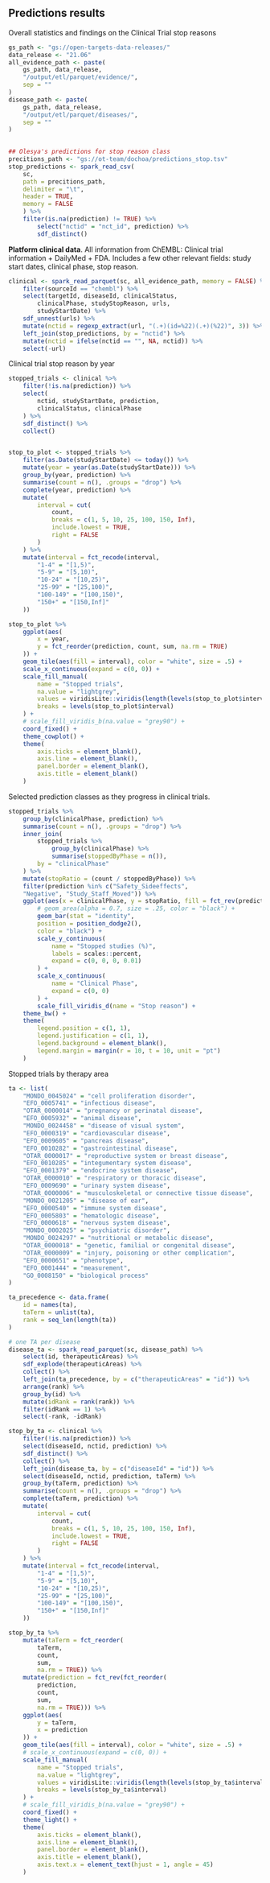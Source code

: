 
## Predictions results

Overall statistics and findings on the Clinical Trial stop reasons

```r
gs_path <- "gs://open-targets-data-releases/"
data_release <- "21.06"
all_evidence_path <- paste(
    gs_path, data_release,
    "/output/etl/parquet/evidence/",
    sep = ""
)
disease_path <- paste(
    gs_path, data_release,
    "/output/etl/parquet/diseases/",
    sep = ""
)
    
```

```r
## Olesya's predictions for stop reason class
precitions_path <- "gs://ot-team/dochoa/predictions_stop.tsv"
stop_predictions <- spark_read_csv(
    sc,
    path = precitions_path,
    delimiter = "\t",
    header = TRUE,
    memory = FALSE
    ) %>%
    filter(is.na(prediction) != TRUE) %>%
        select("nctid" = "nct_id", prediction) %>%
        sdf_distinct()
```

**Platform clinical data**. All information from ChEMBL: Clinical trial information + DailyMed + FDA. Includes a few other relevant fields: study start dates, clinical phase, stop reason.

```r
clinical <- spark_read_parquet(sc, all_evidence_path, memory = FALSE) %>%
    filter(sourceId == "chembl") %>%
    select(targetId, diseaseId, clinicalStatus,
        clinicalPhase, studyStopReason, urls,
        studyStartDate) %>%
    sdf_unnest(urls) %>%
    mutate(nctid = regexp_extract(url, "(.+)(id=%22)(.+)(%22)", 3)) %>%
    left_join(stop_predictions, by = "nctid") %>%
    mutate(nctid = ifelse(nctid == "", NA, nctid)) %>%
    select(-url)
```

Clinical trial stop reason by year

```r

stopped_trials <- clinical %>%
    filter(!is.na(prediction)) %>%
    select(
        nctid, studyStartDate, prediction,
        clinicalStatus, clinicalPhase
    ) %>%
    sdf_distinct() %>%
    collect()


stop_to_plot <- stopped_trials %>%
    filter(as.Date(studyStartDate) <= today()) %>%
    mutate(year = year(as.Date(studyStartDate))) %>%
    group_by(year, prediction) %>%
    summarise(count = n(), .groups = "drop") %>%
    complete(year, prediction) %>%
    mutate(
        interval = cut(
            count,
            breaks = c(1, 5, 10, 25, 100, 150, Inf),
            include.lowest = TRUE,
            right = FALSE
        )
    ) %>%
    mutate(interval = fct_recode(interval,
        "1-4" = "[1,5)",
        "5-9" = "[5,10)",
        "10-24" = "[10,25)",
        "25-99" = "[25,100)",
        "100-149" = "[100,150)",
        "150+" = "[150,Inf]"
    ))

stop_to_plot %>%
    ggplot(aes(
        x = year,
        y = fct_reorder(prediction, count, sum, na.rm = TRUE)
    )) +
    geom_tile(aes(fill = interval), color = "white", size = .5) +
    scale_x_continuous(expand = c(0, 0)) +
    scale_fill_manual(
        name = "Stopped trials",
        na.value = "lightgrey",
        values = viridisLite::viridis(length(levels(stop_to_plot$interval))),
        breaks = levels(stop_to_plot$interval)
    ) +
    # scale_fill_viridis_b(na.value = "grey90") +
    coord_fixed() +
    theme_cowplot() +
    theme(
        axis.ticks = element_blank(),
        axis.line = element_blank(),
        panel.border = element_blank(),
        axis.title = element_blank()
    )
```

Selected prediction classes as they progress in clinical trials.

```r

stopped_trials %>%
    group_by(clinicalPhase, prediction) %>%
    summarise(count = n(), .groups = "drop") %>%
    inner_join(
        stopped_trials %>%
            group_by(clinicalPhase) %>%
            summarise(stoppedByPhase = n()),
        by = "clinicalPhase"
    ) %>%
    mutate(stopRatio = (count / stoppedByPhase)) %>%
    filter(prediction %in% c("Safety_Sideeffects",
    "Negative", "Study_Staff_Moved")) %>%
    ggplot(aes(x = clinicalPhase, y = stopRatio, fill = fct_rev(prediction))) +
        # geom_area(alpha = 0.7, size = .25, color = "black") +
        geom_bar(stat = "identity",
        position = position_dodge2(),
        color = "black") +
        scale_y_continuous(
            name = "Stopped studies (%)",
            labels = scales::percent,
            expand = c(0, 0, 0, 0.01)
        ) +
        scale_x_continuous(
            name = "Clinical Phase",
            expand = c(0, 0)
        ) +
        scale_fill_viridis_d(name = "Stop reason") +
    theme_bw() +
    theme(
        legend.position = c(1, 1),
        legend.justification = c(1, 1),
        legend.background = element_blank(),
        legend.margin = margin(r = 10, t = 10, unit = "pt")
    )
```

Stopped trials by therapy area

```r

ta <- list(
    "MONDO_0045024" = "cell proliferation disorder",
    "EFO_0005741" = "infectious disease",
    "OTAR_0000014" = "pregnancy or perinatal disease",
    "EFO_0005932" = "animal disease",
    "MONDO_0024458" = "disease of visual system",
    "EFO_0000319" = "cardiovascular disease",
    "EFO_0009605" = "pancreas disease",
    "EFO_0010282" = "gastrointestinal disease",
    "OTAR_0000017" = "reproductive system or breast disease",
    "EFO_0010285" = "integumentary system disease",
    "EFO_0001379" = "endocrine system disease",
    "OTAR_0000010" = "respiratory or thoracic disease",
    "EFO_0009690" = "urinary system disease",
    "OTAR_0000006" = "musculoskeletal or connective tissue disease",
    "MONDO_0021205" = "disease of ear",
    "EFO_0000540" = "immune system disease",
    "EFO_0005803" = "hematologic disease",
    "EFO_0000618" = "nervous system disease",
    "MONDO_0002025" = "psychiatric disorder",
    "MONDO_0024297" = "nutritional or metabolic disease",
    "OTAR_0000018" = "genetic, familial or congenital disease",
    "OTAR_0000009" = "injury, poisoning or other complication",
    "EFO_0000651" = "phenotype",
    "EFO_0001444" = "measurement",
    "GO_0008150" = "biological process"
)

ta_precedence <- data.frame(
    id = names(ta),
    taTerm = unlist(ta),
    rank = seq_len(length(ta))
)

# one TA per disease
disease_ta <- spark_read_parquet(sc, disease_path) %>%
    select(id, therapeuticAreas) %>%
    sdf_explode(therapeuticAreas) %>%
    collect() %>%
    left_join(ta_precedence, by = c("therapeuticAreas" = "id")) %>%
    arrange(rank) %>%
    group_by(id) %>%
    mutate(idRank = rank(rank)) %>%
    filter(idRank == 1) %>%
    select(-rank, -idRank)

stop_by_ta <- clinical %>%
    filter(!is.na(prediction)) %>%
    select(diseaseId, nctid, prediction) %>%
    sdf_distinct() %>%
    collect() %>%
    left_join(disease_ta, by = c("diseaseId" = "id")) %>%
    select(diseaseId, nctid, prediction, taTerm) %>%
    group_by(taTerm, prediction) %>%
    summarise(count = n(), .groups = "drop") %>%
    complete(taTerm, prediction) %>%
    mutate(
        interval = cut(
            count,
            breaks = c(1, 5, 10, 25, 100, 150, Inf),
            include.lowest = TRUE,
            right = FALSE
        )
    ) %>%
    mutate(interval = fct_recode(interval,
        "1-4" = "[1,5)",
        "5-9" = "[5,10)",
        "10-24" = "[10,25)",
        "25-99" = "[25,100)",
        "100-149" = "[100,150)",
        "150+" = "[150,Inf]"
    ))

stop_by_ta %>%
    mutate(taTerm = fct_reorder(
        taTerm,
        count,
        sum,
        na.rm = TRUE)) %>%
    mutate(prediction = fct_rev(fct_reorder(
        prediction,
        count,
        sum,
        na.rm = TRUE))) %>%
    ggplot(aes(
        y = taTerm,
        x = prediction
    )) +
    geom_tile(aes(fill = interval), color = "white", size = .5) +
    # scale_x_continuous(expand = c(0, 0)) +
    scale_fill_manual(
        name = "Stopped trials",
        na.value = "lightgrey",
        values = viridisLite::viridis(length(levels(stop_by_ta$interval))),
        breaks = levels(stop_by_ta$interval)
    ) +
    # scale_fill_viridis_b(na.value = "grey90") +
    coord_fixed() +
    theme_light() +
    theme(
        axis.ticks = element_blank(),
        axis.line = element_blank(),
        panel.border = element_blank(),
        axis.title = element_blank(),
        axis.text.x = element_text(hjust = 1, angle = 45)
    )


```